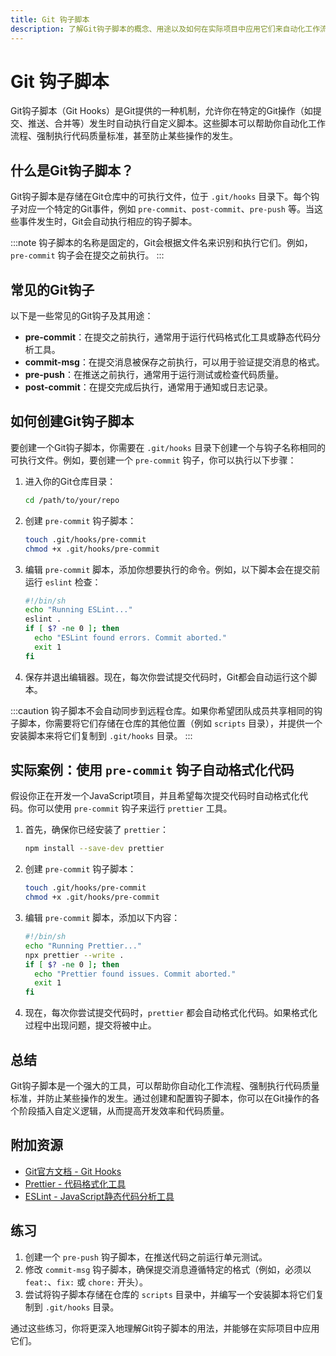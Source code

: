 ```yaml
---
title: Git 钩子脚本
description: 了解Git钩子脚本的概念、用途以及如何在实际项目中应用它们来自动化工作流程。
---
```


# Git 钩子脚本

Git钩子脚本（Git Hooks）是Git提供的一种机制，允许你在特定的Git操作（如提交、推送、合并等）发生时自动执行自定义脚本。这些脚本可以帮助你自动化工作流程、强制执行代码质量标准，甚至防止某些操作的发生。

## 什么是Git钩子脚本？

Git钩子脚本是存储在Git仓库中的可执行文件，位于 `.git/hooks` 目录下。每个钩子对应一个特定的Git事件，例如 `pre-commit`、`post-commit`、`pre-push` 等。当这些事件发生时，Git会自动执行相应的钩子脚本。

:::note
钩子脚本的名称是固定的，Git会根据文件名来识别和执行它们。例如，`pre-commit` 钩子会在提交之前执行。
:::

## 常见的Git钩子

以下是一些常见的Git钩子及其用途：

- **pre-commit**：在提交之前执行，通常用于运行代码格式化工具或静态代码分析工具。
- **commit-msg**：在提交消息被保存之前执行，可以用于验证提交消息的格式。
- **pre-push**：在推送之前执行，通常用于运行测试或检查代码质量。
- **post-commit**：在提交完成后执行，通常用于通知或日志记录。

## 如何创建Git钩子脚本

要创建一个Git钩子脚本，你需要在 `.git/hooks` 目录下创建一个与钩子名称相同的可执行文件。例如，要创建一个 `pre-commit` 钩子，你可以执行以下步骤：

1. 进入你的Git仓库目录：
   ```bash
   cd /path/to/your/repo
   ```

2. 创建 `pre-commit` 钩子脚本：
   ```bash
   touch .git/hooks/pre-commit
   chmod +x .git/hooks/pre-commit
   ```

3. 编辑 `pre-commit` 脚本，添加你想要执行的命令。例如，以下脚本会在提交前运行 `eslint` 检查：
   ```bash
   #!/bin/sh
   echo "Running ESLint..."
   eslint .
   if [ $? -ne 0 ]; then
     echo "ESLint found errors. Commit aborted."
     exit 1
   fi
   ```

4. 保存并退出编辑器。现在，每次你尝试提交代码时，Git都会自动运行这个脚本。

:::caution
钩子脚本不会自动同步到远程仓库。如果你希望团队成员共享相同的钩子脚本，你需要将它们存储在仓库的其他位置（例如 `scripts` 目录），并提供一个安装脚本来将它们复制到 `.git/hooks` 目录。
:::

## 实际案例：使用 `pre-commit` 钩子自动格式化代码

假设你正在开发一个JavaScript项目，并且希望每次提交代码时自动格式化代码。你可以使用 `pre-commit` 钩子来运行 `prettier` 工具。

1. 首先，确保你已经安装了 `prettier`：
   ```bash
   npm install --save-dev prettier
   ```

2. 创建 `pre-commit` 钩子脚本：
   ```bash
   touch .git/hooks/pre-commit
   chmod +x .git/hooks/pre-commit
   ```

3. 编辑 `pre-commit` 脚本，添加以下内容：
   ```bash
   #!/bin/sh
   echo "Running Prettier..."
   npx prettier --write .
   if [ $? -ne 0 ]; then
     echo "Prettier found issues. Commit aborted."
     exit 1
   fi
   ```

4. 现在，每次你尝试提交代码时，`prettier` 都会自动格式化代码。如果格式化过程中出现问题，提交将被中止。

## 总结

Git钩子脚本是一个强大的工具，可以帮助你自动化工作流程、强制执行代码质量标准，并防止某些操作的发生。通过创建和配置钩子脚本，你可以在Git操作的各个阶段插入自定义逻辑，从而提高开发效率和代码质量。

## 附加资源

- [Git官方文档 - Git Hooks](https://git-scm.com/docs/githooks)
- [Prettier - 代码格式化工具](https://prettier.io/)
- [ESLint - JavaScript静态代码分析工具](https://eslint.org/)

## 练习

1. 创建一个 `pre-push` 钩子脚本，在推送代码之前运行单元测试。
2. 修改 `commit-msg` 钩子脚本，确保提交消息遵循特定的格式（例如，必须以 `feat:`、`fix:` 或 `chore:` 开头）。
3. 尝试将钩子脚本存储在仓库的 `scripts` 目录中，并编写一个安装脚本将它们复制到 `.git/hooks` 目录。

通过这些练习，你将更深入地理解Git钩子脚本的用法，并能够在实际项目中应用它们。